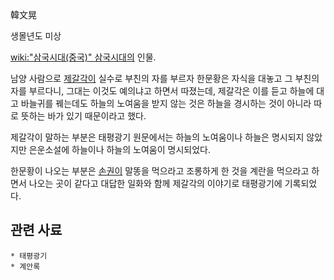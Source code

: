韓文晃

생몰년도 미상

[[wiki:"삼국시대(중국)" 삼국시대]]의 인물.

남양 사람으로 [[제갈각]]이 실수로 부친의 자를 부르자 한문황은 자식을 대놓고 그 부친의 자를 부르다니, 그대는 이것도 예의냐고 하면서 따졌는데, 제갈각은 이를 듣고 하늘에 대고 바늘귀를 꿰는데도 하늘의 노여움을 받지 않는 것은 하늘을 경시하는 것이 아니라 따로 뜻하는 바가 있기 때문이라고 했다.

제갈각이 말하는 부분은 태평광기 원문에서는 하늘의 노여움이나 하늘은 명시되지 않았지만 은운소설에 하늘이나 하늘의 노여움이 명시되었다.

한문황이 나오는 부분은 [[손권]]이 말똥을 먹으라고 조롱하게 한 것을 계란을 먹으라고 하면서 나오는 곳이 같다고 대답한 일화와 함께 제갈각의 이야기로 태평광기에 기록되었다.

== 관련 사료 ==
 * 태평광기
 * 계안록
